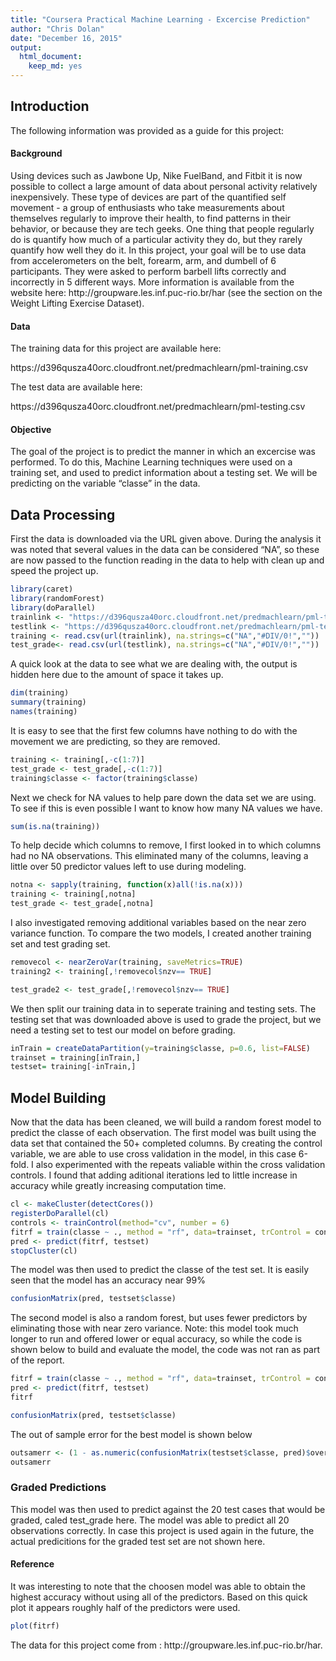 ```yaml
---
title: "Coursera Practical Machine Learning - Excercise Prediction"
author: "Chris Dolan"
date: "December 16, 2015"
output: 
  html_document: 
    keep_md: yes
---
```


## Introduction

The following information was provided as a guide for this project:

#### Background

Using devices such as Jawbone Up, Nike FuelBand, and Fitbit it is now possible to collect a large amount of data about personal activity relatively inexpensively. These type of devices are part of the quantified self movement - a group of enthusiasts who take measurements about themselves regularly to improve their health, to find patterns in their behavior, or because they are tech geeks. One thing that people regularly do is quantify how much of a particular activity they do, but they rarely quantify how well they do it. In this project, your goal will be to use data from accelerometers on the belt, forearm, arm, and dumbell of 6 participants. They were asked to perform barbell lifts correctly and incorrectly in 5 different ways. More information is available from the website here: http://groupware.les.inf.puc-rio.br/har (see the section on the Weight Lifting Exercise Dataset). 



#### Data 


The training data for this project are available here: 

https://d396qusza40orc.cloudfront.net/predmachlearn/pml-training.csv

The test data are available here: 

https://d396qusza40orc.cloudfront.net/predmachlearn/pml-testing.csv

 

#### Objective

The goal of the project is to predict the manner in which an excercise was performed. To do this, Machine Learning techniques were used on a training set, and used to predict information about a testing set. We will be predicting on the variable "classe" in the data.

## Data Processing

First the data is downloaded via the URL given above. During the analysis it was noted that several values in the data can be considered "NA", so these are now passed to the function reading in the data to help with clean up and speed the project up.

```r
library(caret)
library(randomForest)
library(doParallel)
trainlink <- "https://d396qusza40orc.cloudfront.net/predmachlearn/pml-training.csv"
testlink <- "https://d396qusza40orc.cloudfront.net/predmachlearn/pml-testing.csv"
training <- read.csv(url(trainlink), na.strings=c("NA","#DIV/0!",""))
test_grade<- read.csv(url(testlink), na.strings=c("NA","#DIV/0!",""))
```

A quick look at the data to see what we are dealing with, the output is hidden here due to the amount of space it takes up.

```r
dim(training)
summary(training)
names(training)
```

It is easy to see that the first few columns have nothing to do with the movement we are predicting, so they are removed.

```r
training <- training[,-c(1:7)]
test_grade <- test_grade[,-c(1:7)]
training$classe <- factor(training$classe)
```

Next we check for NA values to help pare down the data set we are using. To see if this is even possible I want to know how many NA values we have.

```r
sum(is.na(training))
```

To help decide which columns to remove, I first looked in to which columns had no NA observations. This eliminated many of the columns, leaving a little over 50 predictor values left to use during modeling.

```r
notna <- sapply(training, function(x)all(!is.na(x)))
training <- training[,notna]
test_grade <- test_grade[,notna]
```

I also investigated removing additional variables based on the near zero variance function. To compare the two models, I created another training set and test grading set.

```r
removecol <- nearZeroVar(training, saveMetrics=TRUE)
training2 <- training[,!removecol$nzv== TRUE]

test_grade2 <- test_grade[,!removecol$nzv== TRUE]
```

We then split our training data in to seperate training and testing sets. The testing set that was downloaded above is used to grade the project, but we need a testing set to test our model on before grading. 

```r
inTrain = createDataPartition(y=training$classe, p=0.6, list=FALSE)
trainset = training[inTrain,]
testset= training[-inTrain,]
```

## Model Building

Now that the data has been cleaned, we will build a random forest model to predict the classe of each observation. The first model was built using the data set that contained the 50+ completed columns. By creating the control variable, we are able to use cross validation in the model, in this case 6-fold. I also experimented with the repeats valiable within the cross validation controls. I found that adding aditional iterations led to little increase in accuracy while greatly increasing computation time.

```r
cl <- makeCluster(detectCores())
registerDoParallel(cl)
controls <- trainControl(method="cv", number = 6)
fitrf = train(classe ~ ., method = "rf", data=trainset, trControl = controls, allowParallel = TRUE)
pred <- predict(fitrf, testset)
stopCluster(cl)
```

The model was then used to predict the classe of the test set. It is easily seen that the model has an accuracy near 99%

```r
confusionMatrix(pred, testset$classe)
```

The second model is also a random forest, but uses fewer predictors by eliminating those with near zero variance. Note: this model took much longer to run and offered lower or equal accuracy, so while the code is shown below to build and evaluate the model, the code was not ran as part of the report.

```r
fitrf = train(classe ~ ., method = "rf", data=trainset, trControl = controls)
pred <- predict(fitrf, testset)
fitrf
```

```r
confusionMatrix(pred, testset$classe)
```

The out of sample error for the best model is shown below

```r
outsamerr <- (1 - as.numeric(confusionMatrix(testset$classe, pred)$overall[1]))
outsamerr
```

### Graded Predictions

This model was then used to predict against the 20 test cases that would be graded, caled test_grade here. The model was able to predict all 20 observations correctly. In case this project is used again in the future, the actual predicitions for the graded test set are not shown here.

#### Reference
It was interesting to note that the choosen model was able to obtain the highest accuracy without using all of the predictors. Based on this quick plot it appears roughly half of the predictors were used.

```r
plot(fitrf)
```

The data for this project come from : http://groupware.les.inf.puc-rio.br/har. 

